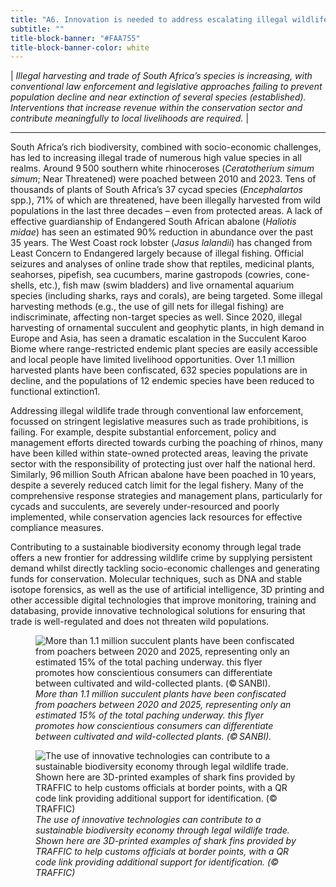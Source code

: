 ```yaml
---
title: "A6. Innovation is needed to address escalating illegal wildlife harvesting and trade"
subtitle: ""
title-block-banner: "#FAA755"
title-block-banner-color: white
---
```


\| *Illegal harvesting and trade of South Africa’s species is increasing, with conventional law enforcement and legislative approaches failing to prevent population decline and near extinction of several species (established). Interventions that increase revenue within the conservation sector and contribute meaningfully to local livelihoods are required.* \| 

------------------------------------------------------------------------

South Africa’s rich biodiversity, combined with socio-economic challenges, has led to increasing illegal trade of numerous high value species in all realms. Around 9 500 southern white rhinoceroses (*Ceratotherium simum simum*; Near Threatened) were poached between 2010 and 2023. Tens of thousands of plants of South Africa’s 37 cycad species (*Encephalartos* spp.), 71% of which are threatened, have been illegally harvested from wild populations in the last three decades – even from protected areas. A lack of effective guardianship of Endangered South African abalone (*Haliotis midae*) has seen an estimated 90% reduction in abundance over the past 35 years. The West Coast rock lobster (*Jasus lalandii*) has changed from Least Concern to Endangered largely because of illegal fishing. Official seizures and analyses of online trade show that reptiles, medicinal plants, seahorses, pipefish, sea cucumbers, marine gastropods (cowries, cone-shells, etc.), fish maw (swim bladders) and live ornamental aquarium species (including sharks, rays and corals), are being targeted. Some illegal harvesting methods (e.g., the use of gill nets for illegal fishing) are indiscriminate, affecting non-target species as well. Since 2020, illegal harvesting of ornamental succulent and geophytic plants, in high demand in Europe and Asia, has seen a dramatic escalation in the Succulent Karoo Biome where range-restricted endemic plant species are easily accessible and local people have limited livelihood opportunities. Over 1.1 million harvested plants have been confiscated, 632 species populations are in decline, and the populations of 12 endemic species have been reduced to functional extinction1. 

Addressing illegal wildlife trade through conventional law enforcement, focussed on stringent legislative measures such as trade prohibitions, is failing. For example, despite substantial enforcement, policy and management efforts directed towards curbing the poaching of rhinos, many have been killed within state-owned protected areas, leaving the private sector with the responsibility of protecting just over half the national herd. Similarly, 96 million South African abalone have been poached in 10 years, despite a severely reduced catch limit for the legal fishery. Many of the comprehensive response strategies and management plans, particularly for cycads and succulents, are severely under-resourced and poorly implemented, while conservation agencies lack resources for effective compliance measures.

Contributing to a sustainable biodiversity economy through legal trade offers a new frontier for addressing wildlife crime by supplying persistent demand whilst directly tackling socio-economic challenges and generating funds for conservation. Molecular techniques, such as DNA and stable isotope forensics, as well as the use of artificial intelligence, 3D printing and other accessible digital technologies that improve monitoring, training and databasing, provide innovative technological solutions for ensuring that trade is well-regulated and does not threaten wild populations. 

![*More than 1.1 million succulent plants have been confiscated from poachers between 2020 and 2025, representing only an estimated 15% of the total paching underway. this flyer promotes how conscientious consumers can differentiate between cultivated and wild-collected plants. (© SANBI).*](imgs/23.%20Pg29_KMA6_Conscientious%20consumers%20SANBI%20infographic%20for%20succulents-images-0.png)

![*The use of innovative technologies can contribute to a sustainable biodiversity economy through legal wildlife trade. Shown here are 3D-printed examples of shark fins provided by TRAFFIC to help customs officials at border points, with a QR code link providing additional support for identification. (© TRAFFIC)*](imgs/24.%20Pg29_KMA6%20shark%20fin%20ID_(c)%20TRAFFIC.png)
